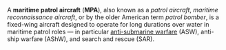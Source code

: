 {{Equipment type category}}
{{clear}}


A '''maritime patrol aircraft''' ('''MPA'''), also known as a ''patrol aircraft'', ''maritime reconnaissance aircraft'', or by the older American term ''patrol bomber'', is a fixed-wing aircraft designed to operate for long durations over water in maritime patrol roles — in particular [[List of Anti-Submarine Equipment by stats|anti-submarine warfare]] (ASW), anti-ship warfare (AShW), and search and rescue (SAR).